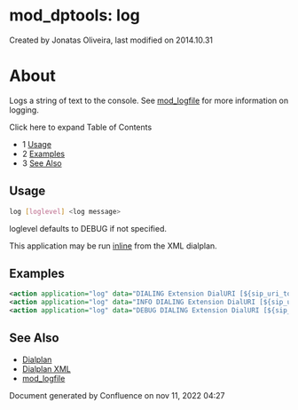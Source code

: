 
# mod_dptools: log 

 Created by  Jonatas Oliveira, last modified on 2014.10.31

# About

Logs a string of text to the console. See [mod\_logfile](../mod_logfile_1048990.mdx#about) for more information on logging.

Click here to expand Table of Contents

* 1 [Usage](#usage)
* 2 [Examples](#examples)
* 3 [See Also](#see-also)

## Usage

```bash
log [loglevel] <log message>
```

loglevel defaults to DEBUG if not specified.

This application may be run [inline](../../Dialplan/XML-Dialplan/index.mdx#why) from the XML dialplan.

## Examples

```xml
<action application="log" data="DIALING Extension DialURI [${sip_uri_to_dial}]"/>
<action application="log" data="INFO DIALING Extension DialURI [${sip_uri_to_dial}]"/>
<action application="log" data="DEBUG DIALING Extension DialURI [${sip_uri_to_dial}]"/>
```

## See Also

* [Dialplan](../../Dialplan/index.mdx#0-about)
* [Dialplan XML](../../Dialplan/XML-Dialplan/index.mdx#why)
* [mod\_logfile](../mod_logfile_1048990.mdx#about)

Document generated by Confluence on nov 11, 2022 04:27
